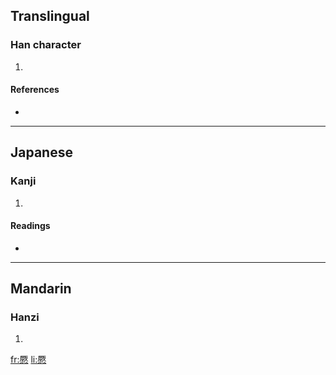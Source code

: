 ==Translingual==

===Han character===
{{Han char|rn=61|rad=心|as=12|sn=16|four=|canj=一人心 (MOP), X一人心 (XMOP)}}

# {{defn|Han|sort=心12}}

====References====
* {{Han ref|kx=0403.110|dkj=11231|hdz=42350.020|uh=61A0|ud=24992}}

----

==Japanese==

===Kanji===
{{ja-kanji|grade=|rs=心12}}

# {{defn|Japanese|sort=心12}}

====Readings====
* {{ja-readings|on=[[けつ]] (ketsu)|kun=[[つよい]] (tsuyoi)}}

----

==Mandarin==

===Hanzi===
{{cmn-hanzi|pin=[[jué]] ([[jue2]])|wg=chüeh<sup>2</sup>}}

# {{defn|Mandarin|sort=心12}}

[[fr:憠]]
[[li:憠]]
